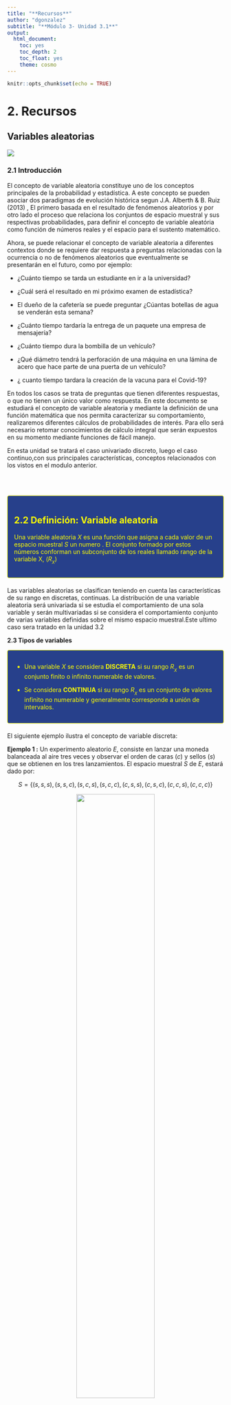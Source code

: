 ```yaml
---
title: "**Recursos**"
author: "dgonzalez"
subtitle: "**Módulo 3- Unidad 3.1**" 
output:
  html_document:
    toc: yes
    toc_depth: 2
    toc_float: yes
    theme: cosmo
---
```


```r
knitr::opts_chunk$set(echo = TRUE)
```
# **2. Recursos**

## **Variables aleatorias**  
![](img/variables1.png)

  

### **2.1 Introducción**

El concepto de variable aleatoria constituye uno de los conceptos principales de la probabilidad y estadística. A este concepto se pueden asociar dos paradigmas de evolución histórica segun J.A. Alberth & B. Ruiz (2013) , El primero basada en el resultado de fenómenos aleatorios y por otro lado el proceso que relaciona los conjuntos de espacio muestral y sus respectivas probabilidades, para definir el concepto de variable aleatória como función de números reales y  el espacio para el sustento matemático. 

Ahora, se puede relacionar el concepto de variable aleatoria a diferentes contextos donde se requiere dar respuesta a preguntas relacionadas con la ocurrencia o no de fenómenos aleatorios que eventualmente se presentarán en el futuro, como por ejemplo: 

* ¿Cuánto tiempo se tarda un estudiante  en ir a la universidad?

* ¿Cuál será  el resultado en mi próximo examen de estadística? 

* El dueño de la cafetería se puede preguntar ¿Cúantas botellas de agua se venderán esta semana?

* ¿Cuánto  tiempo tardaría  la entrega de un  paquete una empresa  de mensajería?

* ¿Cuánto tiempo dura la  bombilla de un  vehículo? 

* ¿Qué  diámetro tendrá la  perforación de una máquina en una lámina de acero que hace parte de una puerta de un vehículo?

* ¿ cuanto tiempo tardara la creación de la vacuna para el Covid-19?


En  todos los casos se trata de  preguntas que tienen  diferentes  respuestas, o  que no tienen un único valor como  respuesta.  En este documento  se estudiará el concepto de variable aleatoria y mediante la definición  de una función  matemática que nos  permita caracterizar su  comportamiento, realizaremos diferentes cálculos de probabilidades de interés. Para ello será necesario  retomar conocimientos de cálculo integral que serán  expuestos en su momento mediante funciones de fácil manejo.

En esta unidad se tratará el  caso univariado discreto, luego el caso continuo,con sus principales características, conceptos relacionados con los vistos en el modulo anterior.

<br/><br/> 

<div style="padding: 15px; border: 1px solid transparent; border-color: transparent; margin-bottom: 20px; border-radius: 4px; color: #ffff00; background-color: #27408b; border-color: #ffff00;">

## **2.2 Definición:  Variable aleatoria**

Una variable aleatoria $X$ es una función que asigna a cada valor de un espacio muestral $S$ un numero . El conjunto formado por estos números conforman un subconjunto de los  reales llamado rango de la variable X, ($R_{_{X}}$) 

</div>

 Las variables aleatorias se clasifican teniendo en cuenta las características de su rango en discretas, continuas. La distribución de una variable aleatoria será univariada si se estudia el comportamiento de una sola variable y serán multivariadas si se considera el comportamiento conjunto de varias variables definidas sobre el mismo espacio muestral.Este ultimo caso sera tratado en la unidad 3.2

**2.3 Tipos de variables**

<div style="padding: 15px; border: 1px solid transparent; border-color: transparent; margin-bottom: 20px; border-radius: 4px; color: #ffff00; background-color: #27408b; border-color: #ffff00;">

+ Una variable $X$ se considera **DISCRETA** si su rango $R_{_{X}}$ es un conjunto finito o infinito numerable de valores.

+ Se considera **CONTINUA** si su rango $R_{_{X}}$ es un conjunto de valores infinito no numerable y generalmente corresponde a unión de intervalos.
</div> 


El siguiente ejemplo ilustra el concepto de variable discreta: 

**Ejemplo 1 :**  Un experimento aleatorio $E$, consiste en lanzar una moneda balanceada al aire tres veces y observar el orden de caras ($c$) y sellos ($s$) que se obtienen en los tres lanzamientos. El espacio muestral $S$ de $E$, estará dado por:

$$S =\{(s,s,s),(s,s,c),(s,c,s),(s,c,c),(c,s,s),(c,s,c),(c,c,s),(c,c,c)\} $$

<center>
![](img/Figura301.png){width=60%}<br/>

Figura 1
</center>
<br/>

Sea $X$ la variable que asigna a cada resultado el número de caras en los tres lanzamientos de la moneda. En este caso el rango asociado a la variable será  $R_{_{X}}=\{0,1,2,3\}$ determinado por la regla de asignación: número de caras en los tres lanzamientos de la moneda.  A cada valor $X$ en $R_{_{X}}$ le corresponde un valor de probabilidad $f_{_{X}}(x)=P(X=x)$ conformando de esta  manera una  función. La expresión $(X=x)$ hace referencia al evento que contiene todos los resultados en $S$ y que tiene como imagen el número real $x$.  En este ejemplo $(X=0)=\{(s,s,s)\}$ ; $(X=1)=\{(s,s,c),(s,c,s),(c,s,s)\}$ ;  $(X=2)=\{(s,c,c),(c,s,c),(c,c,s) \} $ y $(X=3) =\{(c,c,c) \}$. Bajo el supuesto que la moneda es balanceada, se cumple que los resultados en $S$ son igualmente posibles y por lo tanto: 

$$f_{_{X}}(0) =P(X=0)= \frac{1}{8} \hspace{.2cm} ,\hspace{.5cm} f_{_{X}}(1) = P(X=1)=\frac{3}{8},$$
$$f_{_{X}}(2) = P(X=2)=\frac{3}{8}\hspace{.2cm} ,\hspace{.5cm} f_{_{X}}(3) =P(X=3)= \frac{1}{8}$$

<br/><br/>

##  **2.4 Variables aleatorias discretas** 
<br/><br/>

### **Función de distribución de probabilidad**
<br/><br/>

<div style="padding: 15px; border: 1px solid transparent; border-color: transparent; margin-bottom: 20px; border-radius: 4px; color: #ffff00; background-color: #27408b; border-color: #ffff00;">

**Definición: Función de distribución de probabilidad**

Para $X$ un variable aleatoria discreta, su función de distribución de probabilidad estará dada por $f(x)$, la cual proporciona las probabilidades asociadas a todos los valores de su rango $R_{X}$ . Esta función debe cumplir las siguientes propiedades:

+ $f(x) = P(X=x) > 0$

+ $\sum_{R_X} f(x) =1$

</Adv>

<br/><br/>
En el Ejemplo 1 se puede resumir  de la figura 1  de la siguiente manera:

|$x_i$  |$n_i$  | $f(x_i)$ |  $F(x_i)$     |
|:-----:|------:|---------:|--------------:|
|1      |200    |0.1666667 |  0.1691667    |
|2      |200    |0.1666667 |  0.3333333    |
|3      |200    |0.1666667 |  0.5000000    |
|4      |200    |0.1666667 |  0.6666667    |
|5      |200    |0.1666667 |  0.8333333    |
|6      |200    |0.1666667 |  1.0000000    |
|Total  |1200   |1.0000000 |  1.0000000    |
<br/>



La función $f_{_{X}}$ definida se denomina función de distribución de probabilidad de la variable $X$ y establece	la probabilidad de que la variable tome el valor respectivo, es decir $f_{_{X}}(x)=P(X=x)$. El siguiente ejemplo ilustra con mayor detalle la forma de encontrar funciones de probabilidad.

La probabilidad teórica de que la variable $X$ tome cada uno de los valores $x$  es la misma e igual a $1/6$, bajo el supuesto de que el dado está balanceado, esto es: $f_{_{X}}(1) = f_{_{X}}(2) = f_{_{X}}(3) = f_{_{X}}(4) = f_{_{X}}(5) = f_{_{X}}(6) = 1/6 $ es por esto que se afirma que los eventos simples son igualmente probables o posibles (equiprobables). 

De acuerdo con lo anterior la frecuencia absoluta esperada para cada resultado es igual a $1/6 \times 1200 = 200$. 


```r
x=1:6
fx=c(200,200,200,200,200,200)/1200
plot(x,fx, names.arg=labsx, las=1, ylim=c(0,0.20),pch=19)
```
<br/>

```r
library(ggplot2)
x=1:6
fx=c(200,200,200,200,200,200)/1200
ggplot(aes(x,fx ), color="red")) +
  geom_point()
```


Figura 3 Frecuencia esperada para los posibles resultados al lanzar un dado legal 1200 veces.

La relación entre $X(S)$ y $f(x)$ se conoce como **función de probabilidad** $f_{_{X}}(x)$  la cual puede ser representada de la siguiente forma:

$$f_{_X}(x)= \begin{cases}
	\dfrac{1}{6} \hspace{1cm} \text{ si } x \in \lbrace1,2,3,4,5,6\rbrace\\
	\\
	0 \hspace{1cm}\text{ en cualquier otro caso }
\end{cases} $$

Las representaciones gráficas de las frecuencias absolutas  observadas y los valores esperados para cada resultado obtenido de manera empírica se presentan en la figura 3.2  y para el resultado teórico en la figura  3.3 . Se puede observar que a cada valor de la variable aleatoria $X$ le corresponde un valor de probabilidad de ocurrencia $f_{_{X}}(x) =P(X=x)$. Como se dijo en el párrafo anterior esta relación entre $X$ y $P(X=x)$ se conoce como {\bf función de distribución de probabilidad} de la variable aleatoria $X$ y se denota  por $f_{_{X}}(x)$. 

Es de observar que para $m=1200$ veces que se repitió el experimento aleatorio, la distribución de frecuencias absolutas observadas ofrece valores aproximados a los cálculos teóricos de las probabilidades, puesto que el experimento se repite un número grande de veces (1200).


 La representación gráfica más habitual de la función de probabilidad es un diagrama de barras no acumulativo aunque no del todo correcto, pues se trata de una representación discreta, como el presentado la figura 3.3

Por otro lado, si se comparan las alturas de las barras de las figuras 2  y 3 , los valores son muy similares.

La figura 2 corresponde a la aproximación a la frecuencia absoluta de cada valor posible de $X$ a partir de la frecuencia relativa cuando el experimento  se repite $1200$ veces. Es así como la distribución de frecuencias relativas para diferentes valores de $X$ cuando $m$ es grande, permite aproximar la **distribución de probabilidad de $X$**. 

En resumen la función de distribución de probabilidad para la variable aleatoria $X$ número de puntos obtenidos al lanzar un dado es:\\

$$f(x) = 
\left \{ \begin{matrix} 
	\dfrac{1}{6} & \mbox{ , } x=\{1,2,3,4,5,6\} \\
	0 & \mbox{ , }  \mbox{ en cualquier otro caso }
\end{matrix}\right. $$

la cual cumple las condiciones para ser una función de distribución de probabilidad $f(x)$


{figura304a}
{g304}
Figura 3.4 Simulación del valor de probabilidad de ocurrencia de 1 en un dado legal del  Ejemplo 3.2

La figura 3.4 representa los valores de $P(X=1)$ simulados para diferentes tamaños de replicas. En ella se observa la tendencia a un valor estable en la probabilidad ($1/6$).\\


## **3.2.2. Función de distribución acumulada**

El concepto de función de distribución acumulada se introduce  mediante la continuación del ejemplo 3.1

Se construye ahora la Tabla 3.2, a partir de la Tabla 3.1 . En la nueva tabla se suman las frecuencias relativas $f_n(x)$ de manera consecutivas para obtener las frecuencias relativas acumuladas $F_n(x)$. También se calculan  las sumas de las probabilidades consecutivas de $f_{_X}(x)$, para de esta forma determinar $F_{_{X}}(x)=P(X\leq x)$, para cada valor de $R_{_{X}}$.\\

Los resultados de las Tabla 3.2 se ilustran en las  figuras 3.5 y 3.6  . En el eje $x$, se ubican los valores posibles de la variable aleatoria $X$ y en el eje $y$ los valores de $F_{n}(x)$ y $F_{_X}(x)$ respectivamente.


Tabla 3.2 Resultados de la simulación y teóricos obtenidos al lanzar un dado balanceado 1200 veces \\

\begin{tabular}{cccccc}
			\hline
		%	&&&&&\\
			número de puntos & frecuencia  & frecuencia  & frecuencia     & probabilidad & probabilidad\\ 
			en cara superior & absoluta	   & relativa    & de ocurrrencia & de ocurrencia  &acumulada\\	
			$x$              & $n$         & $f_{n}$     & acumulada & $f_{_{X}}(x)$    &  $F_{_{X}}$   \\
			
		%	&&&&&\\
			\hline
			1     & 207   & 0.1725 & 207/1200 = 0.11725 & 1/6 & 1/6 \\ %\hline
			2     & 206   & 0.1767 & 413/1200 = 0.3442 & 1/6 & 1/3 \\ %\hline
			3     & 195   & 0.1625 & 608/1200 = 0.5067 & 1/6 & 1/2 \\ %\hline
			4     & 200   & 0.1667 & 808/1200 = 0.6733 & 1/6 & 2/3 \\ %\hline
			5     & 202   & 0.1683 & 1010/1200 = 0.8467 & 1/6 & 5/6 \\ %\hline
			6     & 190   & 0.1533 & 1200/1200 = 1.0000  & 1/6 & 1 \\ 
			\hline
			Total & 1200  & 1.0000 & &    &  \\ \hline
		\end{tabular}



{figura305.pdf} 
{g305}
Figura 3.5 Probabilidades para cada valor de $X$  posible en el experimento ejemplo 3.2 


{figura306.pdf}
{g306}
Figura 3.6 Función de distribución acumulada de X en el ejemplo 3.2


En la Figura 3.5 se aprecia que en el $17.3\%$ de los lanzamientos se obtuvo un $1$, en el $34.4\%$ de los lanzamientos se obtuvo el $1$ o el $2$, en el $50.7\%$ de los casos se obtuvo 1 o 2 o 3, y en el $100\%$ de los casos se obtuvo máximo $6$ en la cara superior del dado.
	
De la Figura 3.6  se puede concluir, por ejemplo, que la probabilidad que al lanzar un dado se obtenga un puntaje inferior a $3$ es $0.3333$, la probabilidad que se obtenga un puntaje igual o inferior a $4$ es de $0.6667$.

La función de probabilidad acumulada para $X$ puede representarse mediante la siguiente función definida a trozos:
	
$$F_{_X}(x)= \begin{cases}
	0  \textnormal{ si } x<1 \\
	1/6 \textnormal{ si }  1\leq x<2  \\
	2/6 \textnormal{ si }  2\leq x<3 \\
	3/6\textnormal{ si }  3\leq x<4 \\
	4/6\textnormal{ si }  4\leq x<5 \\
	5/6\textnormal{ si }  5\leq x<6 \\
	1\textnormal{ si } x\geq6  \\
\end{cases}$$

De manera general:

**Definición: Función de probabilidad acumulada variable aleatoria discreta**
	
	Sea $X$ una variable aleatoria discreta función de distribución de probabilidad $f(x)$, La función de probabilidad acumulada $F(x)$, esta dada por:
	
	$$F(x) = P(X \leq x) = \sum_{t\leq x} f(t) $$


**Propiedades de la función de distribución acumulada**

* $0\leq F_{X}(x) \leq 1 $.
* $F_{_{X}}(x) = 0$ para todo valor $x$ anterior al menor valor de $R_{_{X}}$.
* $F_{_{X}}(x)=1$ para todo valor $x$ igual o posterior al mayor valor de $R_{_{X}}$.
* $F_{_{X}}(x)$ es no decreciente.

La representación gráfica de $F(x)$ tiene forma escalonada (figura 3.6), siendo los saltos coincidentes con las probabilidades $f_{_{X}}(x)$ correspondientes a cada valor $x$ .

Por definición $F_{_{X}}(x)=P(X \leq x)$ , entonces, para el ejemplo 3.2  
%
$F_{_{X}}(1) = P(X \leq 1) = P(X=1)=1/6$ 
$F_{_{X}}(2) = P( X\leq 2) = P(X=1)+P(X=2)=2/6$ 
$F_{_{X}}(3) = P( X\leq 3) = P(X=1)+P(X=2)+ P(X=3)=3/6$ 
$F_{_{X}}(4) = P( X\leq 4) = P(X=1)+P(X=2)+P(X=3)+P(X=4)=4/6$ 
$F_{_{X}}(5)=5/6$
$F_{_{X}}(6)=1$ 
%


**Ejemplo 3.3:**  Suponga que la probabilidad de que una máquina importada llegue en buenas condiciones y funcione adecuadamente sin que se realicen ajustes es de $0.70$. En un envio de 5 de estas máquinas se define la variable $X$ como el número de máquinas que funcionan adecuadamente al llegar a su destino. Hallar:

a.  Función de distribución de probabilidad de $X$
b.  Función de distribución acumulada de $X$
c.  Gráficas de la función de distribución de probabilidad y la distribución acumulada de $X$
d.  Probabilidad de que funcione adecuadamente entre dos y cuatro máquinas inclusivas
e.  Probabilidad de que funcione adecuadamente menos de cinco máquinas
f.  Probabilidad de que funcione adecuadamente más de una máquina
.   Probabilidad de que funcionen adecuadamente al menos tres máquinas

**Solución:**

Note que al revisar las máquinas podría encontrarse que todas funcionen correctamente o solo una funcione o en el peor de los casos ninguna funcione adecuadamente.
	
a. Inicialmente se determina la función de probabilidad de $X$. En adelante se hará referencia a las máquinas como: $m1$, $m2$, $m3$, $m4$, $m5$. Se definen los eventos: $A_{i}$: la máquina $m_{i}$ funciona y $N_{i}$ la máquina $m_{i}$, no funciona.\
	
Para resolver el problema se debe calcular las probabilidades de que cierto número de máquinas funcione y por tanto se debe calcular la probabilidad asociada a los valores de $X$, definida como el número de máquinas que funcionan en el lote de $5$ unidades. El dominio de valores posibles que toma la variable es $R_{_{X}}=\{0,1,2,3,4,5\}$. Por último se procederá a determinar la función de probabilidad calculando los valores : $f_{_{X}}(0)$, $f_{_{X}}(1)$, $f_{_{X}}(2)$, $f_{_{X}}(3)$, $f_{_{X}}(4)$, $f_{_{X}}(5)$,
				
Para determinar $f_{_{X}}(0)=P(X=0)$ se debe calcular la probabilidad de que la variable $X$ tome el  valor de cero que ocurre cuando ninguna de las máquinas funciona. $X=0)$ ó $\{ N_{1} \cap N_{2} \cap N_{3} \cap N_{4} \cap N_{5} \}$. Si se tiene en cuenta además que el funcionamiento de cualquier máquina no afecta el funcionamiento de las demás, podemos deducir entonces que los eventos asociados a las máquinas son independientes y como se ha anunciado que la probabilidad de que una máquina cualquiera no funcione es 
$0.3$, podemos escribir: 
	
$$f_{_{X}}(0) = P(X=0) = P(N_{1}) P(N_{2}) P(N_{3}) P(N_{4})  P(N_{5}) =  0.3^{5} = 0.00243$$
		
Al evaluar la probabilidad de que una máquina funcione adecuadamente $f_{_{X}}(1) = P(X=1)$, la máquina que funcione podría ser : $m1$, $m2$, $m3$, $m4$, o $m5$, por tal razón:
	
	
\begin{eqnarray*}
		f_{_{X}}(1) =P(X=1)&=& P(A_{1})P(N_{2})P(N_{3})P(N_{4})P(N_{5}) +\\
		                     &&  P(N_1)P(A_{2})P(N_{3})P(N_{4})P(N_{5}) +\\  
	                      	&& P(N_{1})P(N_{2})P(A_{3})P(N_{4})P(N_{5}) + \\ 
		                     &&  P(N_{1})P(N_{2})P(N_{3})P(A_{4})P(N_{5}) +\\  
	                    	&&P(N_{1})P(N_{2})P(N_{3})P(N_{4})P(A_{5})\\
	                    	&&\\
	                   	&=&  5 (0.70) (0.30)^{4} \\
		               &=&	0.02835\\
\end{eqnarray*}
	

En  la Tabla 3.3 se  pueden apreciar los eventos asociados a cada valor de $X$ y la función de probabilidad $f_{X}(x)$, la cual se puede expresar en forma general por :

	$$ f_{_X}(x)= 
	\begin{cases}
		\displaystyle\binom{5}{x}(0.7)^{x}(0.3)^{5-x} \hspace{.3cm}\textnormal{ si } x \in \{0,1,2,3,5\}\\
		\\
		0 \hspace{3cm} \textnormal{ en otro caso }
	\end{cases} 
	$$

 

\begin{center}
Tabla 3.3 Relación de eventos, valores de la variable aleatoria y probabilidad del ejemplo 3.3 \\	
{\footnotesize 
\begin{tabular}{cp{6cm}p{2.5cm}c}
				\hline % &&&\\	
				$x$ & evento $A_{i}$ & número de elementos de $A_{i}$ & $f_{X}(x)$\\	
				%&&&\\
				\hline
				&&&\\
				$0$ & 
				$\{(N,N,N,N,N)\}$ & 
				$\displaystyle\binom{5}{0}=1$ & 
				$f_{_X}(0) = \displaystyle\binom{5}{0} 0.70^{0} 0.30^{5} =0.00243$ \\
				&&&\\ %\hline 
				&&&\\
				& $\{(A,N,N,N,N)$,$(N,A,N,N,N),$ && \\
				1 & $(N,N,A,N,N)$, $(N,N,N,A,N),$  & $\displaystyle\binom{5}{1}=5$ & $f_{_X}(1) =  \displaystyle\binom{5}{1} 0.70^{1} 0.30^{4} =0.02835$\\
				& $(N,N,N,N,A) \}$  &&\\          
				&&&\\ 
				%\hline 
				&&&\\
				& $\{(A,A,N,N,N),(A,N,A,N,N),$ &                   & \\
				& $(A,N,N,A,N),(A,N,N,N,A),$    &                   & \\
				2 & $(N,A,A,N,N),(N,A,N,A,N),$    & $\displaystyle\binom{5}{2}=10$ & $f_{_X}(2)=\displaystyle\binom{5}{2} 0.70^{2} 0.30^{3}=0.13230$\\
				& $(N,A,N,N,A),(N,N,A,A,N),$    &                   & \\
				& $(N,N,A,N,A),(N,N,N,A,A)\}$  & 	                 & \\
				&&&\\ 
				%\hline 
				&&&\\
				& $\{(N,N,A,A,A),(N,A,N,A,A),$&                   & \\
				& $(N,A,A,N,A),(N,A,A,A,N),$&                   & \\
				3 & $(A,N,N,A,A),(A,N,N,A,A),$& $\displaystyle\binom{5}{3}=10$ & $f_{_X}(3)=\displaystyle\binom{5}{3} 0.70^{3} 0.30^{2}=0.30870$\\
				& $(A,N,A,N,A),(A,N,A,A,N),$&                   & \\
				& $(A,A,N,A,N),(A,A,A,N,N)\}$&                   & \\
				&&&\\ 
				%\hline 
				&&&\\
				&$\{(N,A,A,A,A),(A,N,A,A,A),$& & \\
				4 &$(A,A,N,A,A),(A,A,A,N,A),$  & $\displaystyle\binom{5}{4}=5$ & $f_{_X}(4)=\displaystyle\binom{5}{4} 0.70^{4} 0.30^{1} =0.36015$\\
				&$(A,A,A,A,N)\}$             & & \\
				
				&&&\\ 
				%\hline 
				&&&\\
				5 &$\{(AAAAA)\}$ & $\displaystyle\binom{5}{5}=1$ &  $f_{_X}(5)=\displaystyle\binom{5}{5} 0.70^{5} 0.30^{0}=0.16807$ \\
				
				&&&\\ \hline
			\end{tabular}
		}
\end{center}

 tabla 3.4		
\begin{center}
Tabla 3.4 Función de probabilidad de $X$. ejemplo 3.3\\	
\begin{tabular}{c|cccccc}%\hline
				%	&&&&&&\\
				$x$ 		& 0  		& 1			&  2 		& 3 	& 4 		& 5 \\
				%		  	&&&&&&\\ 
				\hline
				%		  		&&&&&&\\
				$f(x)$ 	& 0.00243	&0.02835	& 0.1323	&0.3087	&0.36015	&0.16807  \\ 
				%		  	&&&&&&\\
				%\hline
\end{tabular}
\end{center}


b.  La distribución acumulada de probabilidad de $X$ está representada en la figura 3.6 y con la siguiente expresión

\begin{equation*}
		F_{_X}(x)=\left\lbrace
		\begin{array}{lcl}
			0 &,& x<0 \\
			0,00243&, & 0\leq x<1  \\
			0,03078&, & 1\leq x<2 \\
			0,16308&, & 2\leq x<3 \\
			0,47178&, & 3\leq x<4 \\
			0,83193&, & 4\leq x<5 \\
			1 &,& x\geq 5  \\		
		\end{array}
		\right.
\end{equation*}

c. Representación gráfica de $f_{_X}(x)$ y $F_{_X}(x)$
	
	
La  representar gráfica de la función de distribución de probabilidad de $X$ ($f(x)$)  se muestra en la figura 3.7 , y representación gráfica de la función de distribución acumulada $F_{_{X}}(x)$ se muestra en al figura 3.8 .
	%

{g307}
Figura 3.7 Función de probabilidad de $X$. ejemplo 3.3 

{g308} 
Figura 3.8 Distribución acumulada de probabilidad de $X$.

d. Para responder al interrogante ¿cuál es la probabilidad que funcionen entre $2$ y $4$ máquinas inclusive?, se deben calcular los valores de: $f_{_{X}}(2),f_{_{X}}(3),f_{_{X}}(4)$ , entonces,

	\begin{eqnarray*}
		P(2\leq X\leq4)&=&f_{_{X}}(2)+f_{_{X}}(3)+f_{_{X}}(4)\\
		&=&0.1323+0.3087+0.36015\\
		P(2\leq X\leq4)&=&0.8011
	\end{eqnarray*}
	
	Otra forma de calcular esta probabilidad utiliza la función de distribución de probabilidad acumulada, luego,
	%
	\begin{equation*}
		\begin{split}
			P(2\leq X\leq4)&=F_{_{X}}(4)-F_{_{X}}(1)\\
			&=0.83193-0.03078=0.8011
		\end{split}
	\end{equation*}
			
Por tanto, la probabilidad de que funcionen entre 2 y 4 máquinas es de $0.8011$. Se puede decir que en aproximadamente el $80.11\%$ de los lotes conformados por 5 máquinas entre 2 y 4 funcionan correctamente a la llegada. 
	
e. Menos de $5$ máquinas funcionen correctamente en un lote de 5, 
	se cumple cuando la variable $X$ toma uno de los valores $0,1,2,3$ o $4$, por tanto $P(X<5)$ dará:
	%
	$$ P(X<5)=P(X\leq4)=f_{_{X}}(0)+f_{_{X}}(1)+f_{_{X}}(2)+f_{_{X}}(3)+f_{_{X}}(4)=0.83193 $$
	
	Otra forma de calcularlo es usando la función de distribución, esto es,
	%
	$$P(X<5)=P(X\leq4)=F_{_{X}}(4)=0.83193$$
	%		
	La probabilidad de que  $4$ o menos máquinas funcionen correctamente es de $0.83193$. Es decir, al rededor del $83.193\%$ de los lotes con 5 máquinas seleccionadas al azar,  menos de 5 de ellas funcionan correctamente, bajo el supuesto de que la probabilidad de que cada una de las maquinas funcione correctamente sea de $0.7$. Se espera que al examinar lotes conformados por 5 máquinas, el 83.2\% de estos lotes presentan máximo 4 máquinas funcionando correctamente.
	
	
	
f. Que funcione más de una máquina del lote compuesto por cinco, es equivalente a decir  que  funcionen adecuadamente 1,2,3,4, o todas las máquinas es decir:
	
\begin{eqnarray*}
		P(X > 1) &=& f_{_{X}}(2) + f_{_{X}}(3) + f_{_{X}}(4) + f_{_{X}}(5)\\
		&=& 1 - F_{_{X}}(1) \\
		&=& 1-P(X\leq 1)  \\
		&=& 1 - (0.00243+0.02835) \\
		&=& 0.96922\\
\end{eqnarray*}		
	
	
g. En el caso de  estar interesados por el  cálculo de $P(X > 3)$ se puede obtener nte de la función acumulada $1-F_{_{X}}(3) =1-0.47178=0.52822$

**3.3 Variables aleatorias continuas**

**Función de densidad de probabilidad**

Se estudió previamente para las variables discretas la  distribución de probabilidad, donde se asignaba un  valor de probabilidad a cada valor que tomaba la variable en un conjunto finito o infinito numerable de valores. Al considerar las variables continuas, los valores que toma están en un conjunto infinito no numerable y por tanto la forma de considerarlos debe ser diferente al caso discreto.



**Ejemplo 3.4:** Una empresa de mensajería registra el peso de los paquetes enviados por sus clientes para destinatiarios en la misma ciudad en un periodo de una semana. Los datos se han agrupado en una distribución de frecuencias considerando intervalos de cinco kilogramos.

Tabla 3.5 Distribución pesos de paquetes\\
\begin{tabular}{rc}\hline
			peso ($Kg$)& frecuencia ($n$)\\
			\hline
			$[0 \hspace{.2cm}- \hspace{.2cm} 5)$    &  $115$ \\ %\hline
			$[5 \hspace{.1cm}- \hspace{.1cm} 10)$   &  $31$ \\ %\hline
			$[10 - 15)$  &  $17$  \\ %\hline
			$[15 - 20)$	 &  $12$  \\ %\hline
			$[20 - 25)$	 &  $10$  \\ %\hline
			$[25 - 30)$	 &  $5$   \\ \hline
			Total	     &  $190$ \\
			\hline	  
\end{tabular}
	

{Figura309.pdf} 
Figura 3.9 Distribución de frecuencias de los pesos de paquetes. ejemplo 3.4

```r
data=rnorm(200,100,20)
	h=hist(data,breaks = 6,freq = TRUE,
	xlab="pesos de paquetes (kilogramos)",
	ylab="Frecuencia absoluta")
	text(h$mids,h$counts,labels=h$counts, adj=c(0.5, -0.5))
```
Los datos de la Tabla 3.5 se representan en el histograma de la figura 3.9. 

Para encontrar una función que permita calcular la probabilidad de que un paquete escogido al azar sea entregado en menos de un tiempo dado $x$, se recurre a la densidad del intervalo, la  cual  se obtiene dividiendo la frecuencia relativa entre el ancho del intervalo ($D=f_n/A$). 


Aplicando la fórmula anterior para calcular frecuencia relativa y densidad de cada intervalo de tiempo de la Tabla 3.5  Los resultados de tales cálculos se encuentran en la Tabla 3.6 

Tabla 3.6 Densidades de frecuencia de pesos de paquetes\\
\begin{tabular}{ccccc}\hline
			intervalo	& frecuencia& frecuencia& amplitud de  & densidad de \\
			de pesos    & absoluta&	  relativa  & intervalo    & intervalo	\\
			kg   	    & n       &	$f_n$       & A            & D=$f$   	\\
			\hline
			$[0\hspace{.2cm},\hspace{.2cm}5)$	    & 115 	 & 0,605 & 5 	  & 0,121	\\ %\hline
			$[5\hspace{.1cm},\hspace{.1cm}10)$	& 31	 & 0,163 & 5 	  & 0,033	\\ %\hline
			$[10,15)$	& 17	 & 0,089 & 5 	  & 0,018 \\ %\hline
			$[15,20)$	& 12	 & 0,063 & 5 	  & 0,013 \\ %\hline
			$[20,25)$	& 10	 & 0,052 & 5 	  & 0,011 \\ %\hline
			$[25,30)$	& 5	     & 0,026 & 5 	  & 0,005 \\ \hline
			Suma	    & 190	 & 1.000	       &      &              \\ 
			\hline
		\end{tabular}

Para obtener una aproximación de la curva de densidad de los tiempos de entrega a partir del histograma se utilizan intervalos con amplitud más pequeños, por ejemplo de amplitud $1$; $0.5$; $0.3$ o menos.
	
El histograma de las densidades de frecuencia ($f$) de los pesos con intervalos más pequeños se presenta en la figura 3.10 , donde se observa que el área de cada rectángulo bajo la curva es $f_n \cdot A$, donde altura del rectángulo es igual a la densidad y  base del rectángulo es igual a la amplitud. 

Figura310.png
Figura 3.10 Distribución de frecuencias de los pesos de paquetes. ejemplo 3.4

	

La probabilidad de que ocurra un evento se calcula determinando el área de las barras del histograma de densidades. Cuando los intervalos tienen una amplitud que tiende a cero, la curva aproximada con el histograma tiende mejor a la función de densidad.  Por tanto, la probabilidad de que un evento ocurra en un intervalo $(a,b)$ es el área bajo la curva de la función de densidad en ese intervalo (figura 3.11), que se obtiene integrando:

$$P(a<X<b)=\int \limits_{a}^{b} f_{_{X}}(x)\:dx$$
	

Figura310b.png
Figura 3.11 Pobabilidad como área bajo la curva f(x) . ejemplo 3.4 

\emph{f} es la función de densidad de la distribución probabilística correspondiente, para la cual  se cumple que:
$P(X=a)=\int \limits_{a}^{a}f_{_{X}}(x)\:dx=0$

Porque no hay superficie en una línea cualquiera trazada.

**3.2.2 Función de distribución acumulada**

**Definición: Función de probabilidad acumulada**

Sea $X$ una variable aleatoria continua con función de densidad $f_{X}(x)$, se define la  función de distribución acumulada, $F_{X}(x)$, como:

$$F_{_X}(x)=P(X\leq x)=\int \limits_{-\infty}^{x}f_{_X}(t)\:dt$$


La función de distribución para una variable continúa $X$, siempre verifica las  siguientes propiedades:

**Propiedades de la función de probabilidad acumulada**	

1. $F_{_X}(x)>0$
2. $\displaystyle\int \limits_{-\infty}^{\infty}f(x)\:dx=1$
3. $P(a\leq X\leq b)=\displaystyle\int \limits_{a}^{b} f(x)\:dx = F_{_X}(b)-F_{_X}(a)$
4. $F_{_X}(x)=\displaystyle\int \limits_{-\infty}^{x} f(t)\:dt$	
5. $F'_{_X}(x)=f_{_X}(x)$, la función de densidad es la derivada de la función de distribución.
6. $P(a<X<b)=F(b^{-})-F(a)$
7. $P(a\leq X<b)=F(b^{-})-F(a^{-})$
8. $P(a< X\leq b)=F(b)-F(a)$
9. $P(a\leq X\leq b)=F(b)-F(a^{-})$

Donde  $F(a^{-}) =  \displaystyle\lim_{x \to{a^{-}}}{ F_{_{X}}(x)} = \displaystyle\lim_{x \to{a^{-}}}{ P(X \leq x)}$ 

**Ejemplo 3.5**: Sea $X$ una variable aleatoria cuya  función de densidad viene dada por $f$. Determinar su función de distribución acumulada

\begin{equation*}
	f_{_X}(x)=\left\lbrace
	\begin{array}{lcl}
		\dfrac{x}{2}&,& 0\leq x\leq 2 \\
		0&,& \mbox{en cualquier otro caso}
	\end{array}
	\right.
\end{equation*}

**Solución:**
	
Por definición la función de distribución está dada por,

figura311a.pdf} 
figura311b.pdf}
figura311c.pdf}
(a)  (b)  (c)

Figuras 3.12 de las funciones  $f_{_{X}}(x)$ , $F_{_{X}}(x)$ y $F_{_{X}}(1)$ del ejemplo 3.5


$F_{_X}(x)=\int \limits_{-\infty}^{x}f(t)\:dt=\int \limits_{-\infty}^{x}\frac{t}{2}\:dt=\frac{x^{2}}{4}$

La cual está representada en  la Figura 3.12 (b) y se presenta de manera completa como : 
	
\begin{equation*}
	F_{_X}(x)=\left\lbrace
	\begin{array}{lcl}
		0  &,&  x<0 \\
		%&&\\
		x^{2}/4&, & 0\leq x < 2 \\
		%&&\\
		1 &,& x \geq 2
	\end{array}
	\right.
\end{equation*}
	

Observe  que la función $F_{_{X}}(x)$ representada en la figura 3.12 (b) es no decreciente. Se puede apreciar directamente en el gráfico los valores de la probabilidad acumulada, por ejemplo $F_{_X}(1)= 1/4$, de acuerdo con eso, para valores inferiores a cero la probabilidad acumulada es cero, mientras que para valores superiores  o iguales a 2, la probabilidad acumulada es 1.
	

	
En la Figura 3.12  el área bajo la curva  antes de un valor $X=x_0$, representa la probabilidad acumulada hasta $x_0$, es decir  $F(x_0)=P(X \leq x_0)$, entonces

\[F_{_X}(1)=\int_{-\infty}^{1} f_{X}(x)\: dx = \int_{0}^{1} \dfrac{x}{2}\: dx = \dfrac{x^{2}}{4}\]
	
y corresponde al área del triángulo de base $1$ y altura $1/2$ que se forma bajo la función $f(x)$ como se indica en  la Figura 3.12 (c), por tanto $F_{_X}(1)=\dfrac{1 \times 1/2 }{2}=\dfrac{1}{4}$.\\
	
```r
f=function(x){x/2}  # función
curve(f,0,2)        # dibuja linea de la función
abline(h=0,v=0)     # traza eje x y eje y
t=seq(0,1,by=0.01)  
x=c(0,t,1)
y=c(0,f(t),0)
polygon(x,y,density=20) # pinta área sombreada
	
p=integrate(f,0,1) # calcula integral
p$value            # resultado
```



## **Ejemplo 3.6**

La variable aleatoria continua $X$ denota el diámetro de un agujero taladrado en un componente metálico. El diámetro especificado es 12,5 milímetros. Por experiencia se sabe que la mayoría de las perturbaciones aleatorias del proceso resultan en diámetros mayores. Datos históricos indican que la distribución de $X$ puede modelarse con la función de densidad de probabilidad siguiente: 
	
$$f_{_X}(x)=20e^{-20(x-12.5)}, x \geq 12.5$$
	
* Si un componente presenta un  diámetro mayor que $12.6$ milímetros se desecha. De mil componentes, ¿cuántos componentes se desechan?
* Los componentes con diámetros entre $12.5$ y $12.6$ son sometidos a rectificación de medidas, ¿qué porcentaje de componentes son rectificados?
* El diámetro de componente a componente es independiente uno de otro. Si diariamente durante cien días se revisaron los diámetros de diez componentes, ¿ En cuántos días se desecharon dos componentes?

	
**Solución:**

Los cálculos de  probabilidad asociados a variables continuas se realizan  mediante  la  función  de distribución acumulada por lo que inicialmente se determina esta función () $F_{_X}(x)$= $P(X \leq x)$). Para hallarla se realiza la siguiente integral:
	
$$F_{_X}(x)=\int_{12.5}^{x}20e^{-20t + 250} \hspace{.2cm}dt$$

Entonces
	
$$F_{_X}(x) =  \left[ -e^{-20t + 250} \right]_{12.5}^{x}$$

$$P(X \leq x)= F_{_X}(x) = 1 - e^{-20x + 250}$$ 


a. $P(X \geq 12.6)= 1 - P(X \leq 12.6)$
			
	$$P(X \geq 12.6) = 1 - (1 - e^{-20 \cdot 12.6 + 250})$$
			
	$$P(X \geq 12.6) =  e^{-2} = \frac{1}{e^{2}} \simeq 0.1353$$
	

Aproximadamente el $13.53\%$ de los componentes son desechados, por tanto el estimado  de componentes desechados es aproximadamente $(1000)(0.1353) \simeq 135$.
	
Luego, aproximadamente 135 componentes serán desechados del lote de 1000 unidades.
	
b.
	
	$$P(12.5 \leq X \leq 12.6)=P(X \leq 12.6) - P(X \leq 12.5)$$
	
	$$= F_{_X}(12.6) - F_{_X}(12.5)$$
	
	$$=(1 - e^{-20 \cdot 12.6 + 250}) - (1 - e^{-20 \cdot 12.5 + 250})=0.8647$$
	
	Aproximadamente el $86,47\%$ de los componentes deben ser rectificados en medición.
	 
c. Un día puede pasar que cero sean desechados, que uno sea desechado, que dos sean desechados, y así sucesivamente hasta poder tener 10 que sean desechados, por tanto podemos definir la variable: 
	
	$Y$=Número de componentes que se desechan por día de la muestra seleccionada  y
	$R_{Y}=\{ 0, 1, 2, 3, 4, 5, 6, 7, 8, 9, 10 \}$ 
	
	
En particular cuando $Y=2$ puede suceder que las dos primeras componentes se desecha, o la primera y la tercera, o la segunda y la cuarta y así sucesivamente. Dicho de otra manera $(D,D,N,N,N,N,N,N,N,N)$, $(D,N,D,N,N,N,N,N,N,N)$, $(N,D,N,D,N,N,N,N,N,N)$, donde $N$ corresponde  a un componente que no se desecha y $D$ que es desechado.
Puesto que el diámetro de componente a componente es independiente las probabilidades de los sumandos son iguales, luego

	$$P(Y=2)= \displaystyle\binom{10}{2}[P(D)]^{2}[P(N)]^{8}$$

	Por tanto,

	$$P(Y=2) = \displaystyle\binom{10}{2} \cdot P(X \geq 12,6)^{2} \cdot P(X \leq 12.6)^{8}$$

	$$P(Y=2) = \displaystyle\dfrac{10!}{(10-2)! \cdot 2!} \cdot (0.1353)^{2} \cdot (0.8647)^{8}$$

	$P(Y$=$2)$ = $0.2573$, entonces
	
	$100$ $\cdot$ $0.2573$ = $25,73$ días, aproximadamente $26$ de los $100$ días se desechan $2$ componentes de los $10$ que se elaboran.

	
**3.4 Valor Esperado o esperanza matemática $E(X)$}**

El valor esperado o esperanza matemática y la varianza corresponden a dos de los conceptos principales asociados a una variable aleatoria. El concepto de esperanza tiene sus principios en  los juegos de azar, pues los jugadores querían conocer cual era el valor esperado de ganar cuando jugaban un gran número de veces. 

Se puede considerar un juego en el que, si se gana, se obtienen $a$ unidades monetarias y, si se pierde, se  abonan $b$ unidades monetarias. Si la probabilidad de ganar el juego fuese $1$, y por tanto la probabilidad de perderlo es igual a $0$, ¿Cuánto estaría dispuesto a apostar un  participante en este  juego? la respuesta muy probable sería que todo lo que tenga, pues es completamente seguro de que ganará. 

¿Qué ocurre si la probabilidad de ganar el juego es nula?, es decir $0$ y la de perder en consecuencia $1$. Entonces, un jugador conocedor de esta información no participaría en el juego, pues es consiente que perderá en todos los casos. 
\\

Lo que se observa en lo que se llama realidad es que la probabilidad de ganar ($p$), es un valor entre cero y uno, desconocido y que es de interes para un jugador y que le ayudaría a decidir si participa o no y por otro lado cuanto valor arriesga en el juego en caso de participar.

En este caso el valor esperado luego de la apuesta le indicaría al jugador el valor promedio de su ganancia o perdida si participara muchas veces en el juego. 

A continuación se presenta el código en R de la simulación de 100 partidas de juego, donde la probabilidad de ganar en cada paratida se supone de 0.70 y se señala con cero la partida en que el jugador pierde y con uno las partidas exitosas.

Al final de esta simulación se observa que en 72 ocasiones el jugador pierde y en 28 gana. Si por cada juego ganado el jugador gana $a$ unidades y cada juego perdido le genera una perdida de $b$ unidades monerarias,  en total esta cenda de juegos simulados representaria que su ganancia estaría representada por: $G= 28* a -78 * b$. En caso de que $a=2$ y $b=1$, se tendía un resultado de : $G=28 \times 2 -78 \times 1 =-22$ . 

```r
x=sample(0:1, 100,rep=TRUE, prob = c(0.70,0.30))
table(x)
```

En general si $X$  representa la variable aleatoria  que toma  valores $a$ y $b$,  es decir $x_{1}=a$, $x_{2}=b$ , con sus respectivos valores de probabilidad $f_{_{X}}(x_{1}),\ f_{_{X}}(x_{2})$. Entonces,

$$E(X)=\mu=x_{1}f(x_{1})+x_{2}f(x_{2})$$

entonces,

$$E(X)=\sum\limits_{i=1}^{n}x_{i} \hspace{.1cm}f(x_{i})$$

La esperanza matemática puede interpretarse intuitivamente como el valor medio de infinitas observaciones 
$$E(X)=\lim_{n \rightarrow\infty} \sum\limits_{i=1}^{n}x_{i} \hspace{.1cm} f(x_{i})$$ 

Aplicando la noción frecuentista de la probabilidad, y considerando $k$ posibles  valores en el juego, se obtiene que,

$$\mu=\sum\limits_{i=1}^{k} x_{i}\hspace{.1cm} P(X=x_{i})$$


**Definición Esperanza Matemática**

Sea $X$ una variable aleatoria, la esperanza matemática de $X$ o valor esperado, $E(X)$ o bien $\mu$, se define respectivamente como,

\begin{eqnarray*}
	E(X)&=&\sum\limits_{x=x_{(1)}}^{x_{(n)}} x_{i}f(x_{i}) \hspace{1cm} \text{si X es una variable aleatoria discreta} 
	E(X)&=&\int\limits_{-\infty}^{+\infty}x f(x)dx \hspace{1cm} \text{si X es una variable aleatoria continua} 
\end{eqnarray*}


Ahora bien, ello es válido para transformaciones de la variable aleatoria, de forma que $h(x)$, respresenta una función de la variable $X$:

$$E[h(X)]=\sum_{x=x_{(1)}}^{x_{(n)}}h(x)f(x)\:dx$$

$$E[h(X)]=\int\limits_{-\infty}^{+\infty}h(x)f(x)\:dx$$



En el caso continuo y similarmente para el caso discreto.

**Propiedades de la Esperanza Matemática**

+ $E(k)=k$, para todo número real $k$.
+ $E(kX)=kE(X)$, para todo número real $k$.
+ $E(aX+b)=aE(X)+b$, para todo par de números $a$ y $b$
+ $E(aX+bY)=aE(X)+bE(Y)$
+ $E(XY)=E(X)E(Y)$, si $X$ e $Y$ son variables aleatorias independientes.

**Ejemplo 3.7:** Si $X$ es el número de puntos obtenidos al lanzar un dado legal, encontremos los valores espeados de las variables $X$ y  de $h(x)=X^{2}$.\\

**Solución :**
La función de probabilidad de $X$ es $f(x)=1/6$ si $ x=1,2,3,4,5,6$ y cero en cualquier otro caso.

La función de probabilidad de $Y=X^{2}$ es entonces $f(y) = 1/6$ si $y=1,4,9,16,25,36,$ y cero en cualquier otro caso.  Así,

\begin{eqnarray*}
	E(X)&=&\sum\limits_{i=1}^{6} x_{i} f(x_{i})\\
	&=&	1 \times \left(\frac{1}{6}\right) + 2 \times \left(\frac{1}{6}\right)  + 3 \times  \left(\frac{1}{6}\right)  + 4 \times \left(\frac{1}{6}\right)  + 5 \times \left(\frac{1}{6}\right)  + 6 \times \left(\frac{1}{6}\right) 	\\
	&=& 3.5
\end{eqnarray*}	

\begin{eqnarray*}
	E(Y)&=&\sum\limits_{i=1}^{6} y_{i} f(y_{i})\\
	&=&\sum\limits_{i=1}^{6} x{i}^{2} f(x_{i})\\
	&=&1 \times \left(\frac{1}{6}\right)+4 \times \left(\frac{1}{6}\right)+ 9 \times \left(\frac{1}{6}\right)+ 16 \times \left(\frac{1}{6}\right)
	+25 \times \left(\frac{1}{6}\right)+36 \times \left(\frac{1}{6}\right)\\
	&&\\
	&=&15.1667
\end{eqnarray*}

## **3.5 Varianza** 

**Definición: Varianza**

La varianza se denota como $\sigma^{2}_{_{X}}$ o $V[X]$ y se define como,
\[V(X)=E\left[X-E\left(X\right) \right]^{2}\]
Donde
\begin{small}
	\begin{equation*}
		V[X] = 	\sum\limits_{ R_X}^{}[x_{i}-E(X)]^{2} P(X=x_{i}) \hspace{.3cm}\mbox{si $X$ es discreta}
	\end{equation*}
	\\    
	\begin{equation*}  
		V[X] = \int\limits_{-\infty}^{+\infty}([x-E[X])^{2}f(x)\:dx \hspace{.3cm} \mbox{si $X$ es ontinua}\\    
	\end{equation*}



Otra manera de calcular la varianza es a partir del segundo y primer momento. 

**Teorema**

Sea $X$ una variable aleatoria, se cumple que,
$$V[X]=E(X^{2})-[E(X)]^{2}$$


**Definición:  Desviacion estandar** 

La desviación estándar de $X$ se define como,

$$\sigma_{_{X}}=\sqrt{\sigma^{2}_{_{X}}} = \sqrt{V(X)}$$


**Algunas propiedades de la Varianza**

+ $V(X)\geq 0$
+ $V(bX)=b^{2}V(x)$
+ $V(b)=0$, siendo $b$ cualquier constante real.



**Ejemplo 3.8:** Calcular el valor esperado y la varianza para la variable aleatoria del ejemplo 3.6 \\

**Solución:**

\begin{eqnarray*}
	E[X] = \int_{0}^{2} x f(x) \:dx = \int_{0}^{2} \dfrac{x^{2}}{2} \:dx = \dfrac{x^{3}}{6}\Bigg|^{2}_{0} = \dfrac{8}{6} = 0.75
\end{eqnarray*}

\begin{eqnarray*}
	V[X] = E[X^{2}] - E[X]^{2} = \int_{0}^{2} x^{2} f(x) \:dx - (0.75)^{2}  = \dfrac{x^{4}}{8}\Bigg|_{0}^{2} - (0.75)^{2} = 1.4375
\end{eqnarray*}


**Ejemplo 3.9**:  El tiempo de reparación (en minutos) de unas máquinas fotocopiadora tiene una función de densidad,


$$f(x) = \left \{ 
\begin{matrix} 
	\dfrac{1}{22}\exp{\{-x/22}\},   & \hspace{.3cm} x>0	 \\ 
	&\\
	0  & \mbox{en otro caso }
\end{matrix}\right. $$

Cuando el profesor de estadística se preparaba para imprimir el cuestionario del segundo examen parcial, fue enterado por la secretaria del departamento que la máquina fotocopiadora se había averiado y que el técnico había acabado de llegar en ese instante y empezado a repararla. El profesor debe contar con por lo menos 10 minutos extras - tiempo de fotocopiado de los 35 exámenes, organizar sus respectivas hojas de respuesta, sumado el tiempo de su desplazamiento hasta el salón de clase, arreglo de los escritorios y entrega de los cuestionarios a los estudiantes. Al mirar su reloj, el profesor observa que faltan 20 minutos para la hora en que debe empezar el examen  y decide esperar a que el técnico arregle la máquina. ¿Es acertada  o no la decisión que tomó el profesor?. Justifique su respuesta.	

**Solución:**
Para tener idea de como es la función de densidad de probabilidad, se construye con la grafica de $f(x)$. \\

{figure/gej9}

La cual describe un comportamiento decreciente de la probabilidad con respecto al aumento del tiempo.\\

```r
# library(ggplot2)	
#p9 <- ggplot(data.frame(x = c(0, 100)), aes(x = x)) +
#           stat_function(fun = f, color = "blue", size=1.5) +
#           ggtitle("Tiempo de reparación máquina" ) +
#           scale_x_continuous( name  =  "tiempo en minutos" )+
#           scale_y_continuous( name  =  "f(x)" ) 
#p9
```


Para valorar la decisión tomada por el profesor es necesario calcula la probabilidad de que el técnico tarde 10 o menos minutos en reparar la maquina, lo cual se representa como $P(X \leq 10) =F(10)$ 

\begin{eqnarray*}
	P(X \leq 10) &=& F(10) = \int_{0}^{10} \dfrac{1}{22} \exp\{-x/22\} dx \\
	&=& 1-\exp\{-x/22\} \Bigg|_{0}^{10}   \\
	&=& 0.36526
\end{eqnarray*}

Como $P(X \leq 10) = 0.36526$, entonces $P(X>10) =1-0.36526 = 0.63474 $, lo que indica que es mas probable que el técnico demore mas de 10 minutos en reparar la maquina y por tanto la decisión del profesor no es acertada, pues corre mucho riesgo de llegar tarde al salon producto del retardo presentado en la reparación de la maquina. 

Se puede también argumentar mediante el calculo del valor promedio de la variable ( $\mu= E[X]$) este desacierto.

\begin{eqnarray*}
	E[X] & = & \mu \\
	     & = & \int_{0}^{\infty} \dfrac{x}{22} \exp\{-x/22\} dx\\
	     &&\\
	     & = & \dfrac{1}{22} \exp\{-x/22\} (-22x-484) \Big|_{0}^{\infty}\\
	     &&\\
	     & = & 22 \\
\end{eqnarray*}

Este resultado indica que el técnico se tarda en promedio 22 minutos en realizar una reparación similar a la que se propone realizar, pero el  profesor cuenta con 10 minutos o menos.

Con fines académicos se presenta a continuación el calculo de la varianza de $X$

\begin{eqnarray*}
	E[X^{2}] & = & \mu^{2} \\
	& = & \int_{0}^{\infty} \dfrac{x^{2}}{22} \exp\{-x/22\} dx\\
	&&\\
	& = & \dfrac{1}{22} \exp\{-x/22\} (-22x^{2}-968x-21296)\Big|_{0}^{\infty} \\
	&&\\
	& = & 968 \\
\end{eqnarray*}

\begin{eqnarray*}
	V[X] & = & E[X^2] - E[X]^2 = E[X^2] - \mu^2 \\
	& = & 968 - 22^2\\
	& = & 484 \\
\end{eqnarray*}


```r
# int 1/22*(exp(-x/22)) dx x=0 to 10
```



**Ejemplo 3.10**

Una preocupación que tienen los padres hoy en día esta relacionada con el tiempo que pasan sus hijos usando el celular. Un estudio determino qu e el numero de llamadas que un joven realiza durante un día es una variable aleatoria (X) con función de distribución de probabilidad:

$$f(x)=  \left \{ 
\begin{matrix} 
	\dfrac{8^{x} \exp\{-8\}}{x!},   & \hspace{.3cm} x=0,1,2,3,4.... \\ 
	&\\
	0  & \mbox{en otro caso }
\end{matrix}\right.  $$

El estudio afirma también que los jóvenes en promedio reciben al rededor de 12 llamadas por día, valor que es considerado muy alto, debido a que a esa edad por lo regular  no se tienen actividades que lo ameriten. También mencionan debido a que se ha logrado identificar la función de distribución de probabilidad es fácil establecer que se trata de una variable con un comportamiento homogéneo. ¿ Esta de acuerdo con la información suministrada en el articulo?. Justifique su respuesta.


**Solución:**



{figure/gp10}

Con el fin de verificar si la afirmación realizada es cierta debemos calcular el coeficiente de varianza $CV = \dfrac{\sigma}{\mu} \times 100$ \%



\begin{eqnarray*}
	E[X] & = & \sum_{x_i=0}^{\infty} x_{i} f(x_{i}) \\
	 &&\\
	     & = & 0 \times f(0) + 1 \times f(1) + 2 \times f(2) + ....... \\  
	      &&\\
	     & = & \exp\{-8\} \sum_{x_i=1}^{\infty} \dfrac{8^{x_{i}}x_{i} }{x_{i}!} \\
	     &&\\
	    & = & \exp\{-8\}\times 8 \times \sum_{x_i=1}^{\infty} \dfrac{8^{x_{i}-1}}{(x_{i}-1)!} \\
	    &&\\
	    &=& \exp\{-8\} \times 8 \times \Big(\exp\{8\}\Big) \\
	    & = & 8 \\
\end{eqnarray*}

De igual manera para $E[X^{2}] =72$


$$V[X] = 72 - 8^{2} = 8 $$

$$ CV= \dfrac{\sqrt{8}}{8} \times 100 \% = 3.54 \%$$

Este resultado indica la variable es muy homogénea. 
**Nota**: $\exp\{x\} =  \displaystyle\sum_{i=1}^{\infty} \dfrac{x^{k}}{k!}$


```r
# x=0:10
# f=fx(x)
# d f=data.frame(x,f)
# p10=ggplot(df, aes(x=x, y=f)) +
# geom_point()+
# ggtitle("Número  de llamadas por dia" ) +
# scale_x_continuous( name  =  "llamadas" )+
# scale_y_continuous( name  =  "f(x)") 
# p10	
```



Codigo WolframAlpha
sum x*(8^x)*exp(-8)/x!  x=0 to inf
sum x^2*(8^x)*exp(-8)/x!  x=0 to inf
	




<br/><br/> 
<div style="padding: 15px; border: 1px solid transparent; border-color: transparent; margin-bottom: 20px; border-radius: 4px; color: #ffff00; background-color: #27408b; border-color: #ffff00;">

### **Definición: **



</div>

<br/><br/>

